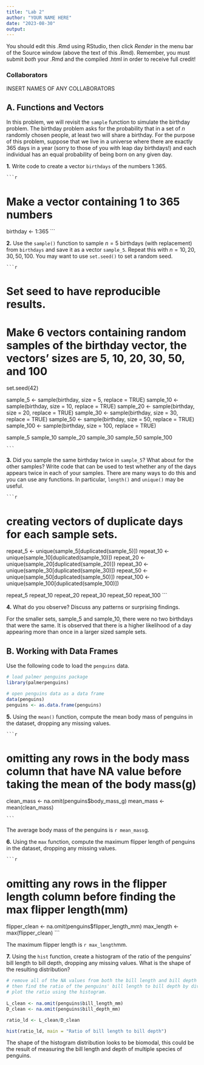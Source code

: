 ```yaml
---
title: "Lab 2"
author: "YOUR NAME HERE"
date: "2023-08-30"
output:
---
```


You should edit this .Rmd using RStudio, then click *Render* in the menu bar of the Source window (above the text of this .Rmd). Remember, you must submit *both* your .Rmd and the compiled .html in order to receive full credit!

### Collaborators

INSERT NAMES OF ANY COLLABORATORS

## A. Functions and Vectors

In this problem, we will revisit the `sample` function to simulate the birthday problem. The birthday problem asks for the probability that in a set of $n$ randomly chosen people, at least two will share a birthday. For the purpose of this problem, suppose that we live in a universe where there are exactly 365 days in a year (sorry to those of you with leap day birthdays!) and each individual has an equal probability of being born on any given day.

**1.** Write code to create a vector `birthdays` of the numbers 1:365.

    ```r
# Make a vector containing 1 to 365 numbers 
birthday <- 1:365
    ```

**2.** Use the `sample()` function to sample $n=5$ birthdays (with replacement) from `birthdays` and save it as a vector `sample_5`. Repeat this with $n=10, 20, 30, 50, 100$. You may want to use `set.seed()` to set a random seed.

    ```r
# Set seed to have reproducible results.
# Make 6 vectors containing random samples of the birthday vector, the vectors' sizes are 5, 10, 20, 30, 50, and 100

set.seed(42)
    
sample_5 <- sample(birthday, size = 5, replace = TRUE)
sample_10 <- sample(birthday, size = 10, replace = TRUE)
sample_20 <- sample(birthday, size = 20, replace = TRUE)
sample_30 <- sample(birthday, size = 30, replace = TRUE)
sample_50 <- sample(birthday, size = 50, replace = TRUE)
sample_100 <- sample(birthday, size = 100, replace = TRUE)


sample_5
sample_10
sample_20
sample_30
sample_50
sample_100

    ```

**3.** Did you sample the same birthday twice in `sample_5`? What about for the other samples? Write code that can be used to test whether any of the days appears twice in each of your samples. There are many ways to do this and you can use any functions. In particular, `length()` and `unique()` may be useful.

    ```r
# creating vectors of duplicate days for each sample sets. 
repeat_5 <- unique(sample_5[duplicated(sample_5)])
repeat_10 <- unique(sample_10[duplicated(sample_10)])
repeat_20 <- unique(sample_20[duplicated(sample_20)])
repeat_30 <- unique(sample_30[duplicated(sample_30)])
repeat_50 <- unique(sample_50[duplicated(sample_50)])
repeat_100 <- unique(sample_100[duplicated(sample_100)])

repeat_5
repeat_10
repeat_20
repeat_30
repeat_50
repeat_100
    ```

**4.** What do you observe? Discuss any patterns or surprising findings.

For the smaller sets, sample_5 and sample_10, there were no two birthdays that were the same. It is observed that there is a higher likelihood of a day appearing more than once in a larger sized sample sets. 

## B. Working with Data Frames

Use the following code to load the `penguins` data.

```r
# load palmer penguins package
library(palmerpenguins)

# open penguins data as a data frame
data(penguins)
penguins <- as.data.frame(penguins)
```

**5.** Using the `mean()` function, compute the mean body mass of penguins in the dataset, dropping any missing values.

    ```r
# omitting any rows in the body mass column that have NA value before taking the mean of the body mass(g)
clean_mass <- na.omit(penguins$body_mass_g)
mean_mass <- mean(clean_mass)

    ```
    
The average body mass of the penguins is `r mean_mass`g. 
    
**6.** Using the `max` function, compute the maximum flipper length of penguins in the dataset, dropping any missing values.

    ```r
# omitting any rows in the flipper length column before finding the max flipper length(mm)
flipper_clean <- na.omit(penguins$flipper_length_mm)
max_length <- max(flipper_clean)
    ```
    
The maximum flipper length is `r max_length`mm.
    
**7.** Using the `hist` function, create a histogram of the ratio of the penguins' bill length to bill depth, dropping any missing values. What is the shape of the resulting distribution?

```r
# remove all of the NA values from both the bill length and bill depth columns
# then find the ratio of the penguins' bill length to bill depth by dividing the length by the depth
# plot the ratio using the histogram. 
    
L_clean <- na.omit(penguins$bill_length_mm)
D_clean <- na.omit(penguins$bill_depth_mm)

ratio_ld <- L_clean/D_clean

hist(ratio_ld, main = "Ratio of bill length to bill depth")
```

The shape of the histogram distribution looks to be biomodal, this could be the result of measuring the bill length and depth of multiple species of penguins. 
